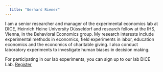 ```yaml
---
  title: "Gerhard Riener"
---
```


I am a senior researcher and manager of the experimental economics lab at DICE, Heinrich Heine University Düsseldorf and research fellow at the IHS, Vienna, in the Behavioral Economics group. My research interests include experimental methods in economics, field experiments in labor, education economics and the economics of charitable giving. I also conduct laboratory experiments to investigate human biases in decision making.

For participating in our lab experiments, you can sign up to our lab DICE Lab. [Register](https://www.dice.hhu.de/forschung-dice/dicelab)
